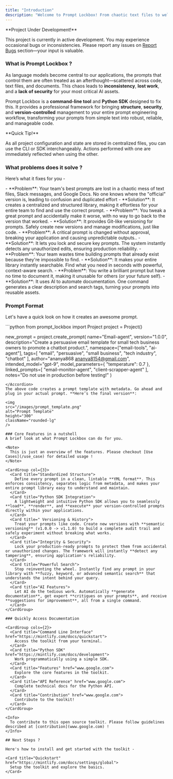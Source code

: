 ```yaml
---
title: "Introduction"
description: "Welcome to Prompt Lockbox! From chaotic text files to well kept prompt templates."
---
```


<Warning> 
  **Project Under Development!**

  This project is currently in active development. You may experience occasional bugs or inconsistencies. Please report any issues on [Report Bugs](/some_bugs) section—your input is valuable.
</Warning>

### What is Prompt Lockbox ? 

As language models become central to our applications, the prompts that control them are often treated as an afterthought—scattered across code, text files, and documents. This chaos leads to **inconsistency**, **lost work**, and a **lack of security** for your most critical AI assets.

Prompt Lockbox is a **command-line tool** and **Python SDK** designed to fix this. It provides a professional framework for bringing **structure**, **security**, and **version-controlled** management to your entire prompt engineering workflow, transforming your prompts from simple text into robust, reliable, and manageable code.

<Tip>
  **Quick Tip!**

  As all project configuration and state are stored in centralized files, you can use the CLI or SDK interchangeably. Actions performed with one are immediately reflected when using the other.
</Tip>


### What problems does it solve ?

Here’s what it fixes for you -

<AccordionGroup>
  <Accordion title="Scattered Prompts Problem"> 
      - **Problem**: Your team's best prompts are lost in a chaotic mess of text files, Slack messages, and Google Docs. No one knows where the "official" version is, leading to confusion and duplicated effort
      - **Solution**: It creates a centralized and structured library, making it effortless for your entire team to find and use the correct prompt.
  </Accordion>
  <Accordion title="Which Version Was That? Problem">
    - **Problem**: You tweak a great prompt and accidentally make it worse, with no way to go back to the version that worked.
    - **Solution**: It provides Git-like versioning for prompts. Safely create new versions and manage modifications, just like code.
  </Accordion>
  <Accordion title="Did Someone Change This? Problem">
    - **Problem**: A critical prompt is changed without approval, breaking your application and causing unpredictable outputs..
    - **Solution**: It lets you lock and secure key prompts. The system instantly detects any unauthorized edits, ensuring production reliability.
  </Accordion>
  <Accordion title="Reinventing the Wheel Problem">
    - **Problem**: Your team wastes time building prompts that already exist because they're impossible to find.
    - **Solution**: It makes your entire library instantly searchable. Find what you need in seconds with powerful, context-aware search.
  </Accordion>
  <Accordion title="Good Prompt, Bad Documentation Problem">
    - **Problem**: You write a brilliant prompt but have no time to document it, making it unusable for others (or your future self).
    - **Solution**: It uses AI to automate documentation. One command generates a clear description and search tags, turning your prompts into reusable assets.
  </Accordion>
</AccordionGroup>

### Prompt Format
Let's have a quick look on how it creates an awesome prompt.

<Accordion title="Code to create prompt" icon="code">
  ```python
  from prompt_lockbox import Project
  project = Project()

  new_prompt = project.create_prompt(
    name="Email-agent",
    version="1.0.0",
    description="Create a persuasive email template for small tech business owners to promote a chatbot product.",
    namespace=["email-tools", "ai-agent"],
    tags=[
        "email",
        "persuasive",
        "small business",
        "tech industry",
        "chatbot"
    ],
    author="ananya868 <ananya8154@gmail.com>",
    intended_model="gpt-9",
    model_parameters={
        "temperature": 0.7
    },
    linked_prompts=[
        "email-monitor-agent",
        "client-scrapper-agent"
    ],
    notes="Do not use in production before testing!"
  )
```
</Accordion>
The above code creates a prompt template with metadata. Go ahead and plug in your actual prompt. **Here’s the final version**:

<img 
src="/images/prompt_template.png" 
alt="Prompt Template"
height="300"
className="rounded-lg"
/>

### Core Features in a nutshell 
A brief look at what Prompt Lockbox can do for you.

<Note>
  This is just an overview of the features. Please checkout [Use Cases](/use_case) for detailed usage !
</Note>

<CardGroup col={3}>
  <Card title="Standardized Structure">
    Define every prompt in a clean, lintable **YML format**. This enforces consistency, separates logic from metadata, and makes your entire prompt library easy to understand and maintain.
  </Card>
  <Card title="Python SDK Integration">
    A lightweight and intuitive Python SDK allows you to seamlessly **load**, **render**, and **execute** your version-controlled prompts directly within your applications.
  </Card>
  <Card title=" Versioning & History">
    Treat your prompts like code. Create new versions with **semantic versioning** (v1.0.0 -> v1.1.0) to build a complete audit trail and safely experiment without breaking what works.
  </Card>
  <Card title="Integrity & Security">
    Lock your production-ready prompts to protect them from accidental or unauthorized changes. The framework will instantly **detect any tampering**, ensuring application's reliability.
  </Card>
  <Card title="Powerful Search">
    Stop reinventing the wheel. Instantly find any prompt in your library with **fuzzy, keyword, or advanced semantic search** that understands the intent behind your query.
  </Card>
  <Card title="AI Features">
    Let AI do the tedious work. Automatically **generate documentation**, get expert **critiques on your prompts**, and receive **suggestions for improvement**, all from a single command.
  </Card>
</CardGroup> 

### Quickly Access Documentation

<CardGroup cols={2}>
  <Card title="Command Line Interface" href="https://mintlify.com/docs/quickstart">
    Access the toolkit from your terminal.
  </Card>
  <Card title="Python SDK" href="https://mintlify.com/docs/development">
    Work programmatically using a simple SDK.
  </Card>
  <Card title="Features" href="www.google.com">
    Explore the core features in the toolkit.
  </Card>
  <Card title="API Reference" href="www.google.com">
    Complete technical docs for the Python API.
  </Card>
  <Card title="Contribution" href="www.google.com">
    Contribute to the toolkit!
  </Card>
</CardGroup>

<Info>
  To contribute to this open source toolkit. Please follow guidelines described at [contribution](www.google.com) ! 
</Info> 

## Next Steps ?

Here's how to install and get started with the toolkit -

<Card title="Quickstart" href="https://mintlify.com/docs/settings/global">
  Setup the toolkit and explore the basics.
</Card>